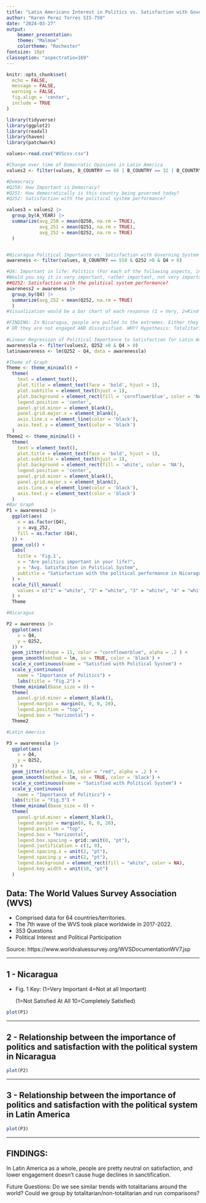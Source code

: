 ```yaml
---
title: "Latin Americans Interest in Politics vs. Satisfaction with Government"
author: "Karen Perez Torres SIS-750"
date: "2024-03-27"
output:
    beamer_presentation:
    theme: "Malmoe"
    colortheme: "Rochester"
fontsize: 10pt
classoption: "aspectratio=169"
---
```

```r
knitr::opts_chunk$set(
  echo = FALSE,
  message = FALSE,
  warning = FALSE,
  fig.align = 'center',
  include = TRUE
)
```

```r
library(tidyverse)
library(ggplot2)
library(readxl)
library(haven)
library(patchwork)
```


```r
values<-read.csv("WVScsv.csv")

#Change over time of Domocratic Opinions in Latin America
values2 <- filter(values, B_COUNTRY == 68 | B_COUNTRY == 32 | B_COUNTRY == 76 | B_COUNTRY == 152 | B_COUNTRY == 170 |B_COUNTRY == 218 | B_COUNTRY == 484 | B_COUNTRY == 558 | B_COUNTRY == 604 | B_COUNTRY == 320 | B_COUNTRY == 862 | B_COUNTRY == 858) #Latin America

#Democracy
#Q250: How Important is Democracy?
#Q251: How democratically is this country being governed today?
#Q252: Satisfaction with the political system performance?

values3 = values2 |>
  group_by(A_YEAR) |>
  summarize(avg_250 = mean(Q250, na.rm = TRUE),
            avg_251 = mean(Q251, na.rm = TRUE),
            avg_252 = mean(Q252, na.rm = TRUE)
  )


#Nicaragua Political Importance vs. Satisfaction with Governing System in 2020?
awareness <- filter(values, B_COUNTRY == 558 & Q252 >0 & Q4 > 0)

#Q4: Important in life: Politics (For each of the following aspects, indicate how important it is in your life. 
#Would you say it is very important, rather important, not very important or not important at all?)
##Q252: Satisfaction with the political system performance?
awareness2 = awareness |>
  group_by(Q4) |>
  summarize(avg_252 = mean(Q252, na.rm = TRUE)
  )
#Visualization would be a bar chart of each response (1 = Very, 2=Kind of) with its avg Q252 response

#FINDING: In Nicaragua, people are pulled to the extremes. Either they are very engaged AND Satisfied
# OR they are not engaged AND dissatisfied. WHY? Hypothesis: Totalitarianism
  
#Linear Regression of Political Importance to Satisfaction for Latin America
awarenessla <- filter(values2, Q252 >0 & Q4 > 0)
latinawareness <- lm(Q252 ~ Q4, data = awarenessla)

#Theme of Graph
Theme <- theme_minimal() +
  theme(
    text = element_text(),
    plot.title = element_text(face = 'bold', hjust = 1),
    plot.subtitle = element_text(hjust = 1),
    plot.background = element_rect(fill = 'cornflowerblue', color = 'NA'),
    legend.position = 'center',
    panel.grid.minor = element_blank(),
    panel.grid.major.x = element_blank(),
    axis.line.x = element_line(color = 'black'),
    axis.text.y = element_text(color = 'black')
  )
Theme2 <- theme_minimal() +
  theme(
    text = element_text(),
    plot.title = element_text(face = 'bold', hjust = 1),
    plot.subtitle = element_text(hjust = 1),
    plot.background = element_rect(fill = 'white', color = 'NA'),
    legend.position = 'center',
    panel.grid.minor = element_blank(),
    panel.grid.major.x = element_blank(),
    axis.line.x = element_line(color = 'black'),
    axis.text.y = element_text(color = 'black')
  )
#Bar Graph
P1 = awareness2 |>
  ggplot(aes(
    x = as.factor(Q4), 
    y = avg_252,
    fill = as.factor (Q4),
  )) +
  geom_col() +
  labs(
    title = 'Fig.1',
    x = "Are politics important in your life?",
    y = "Avg. Satisfaciton in Political System",
    subtitle = "Satisfaction with the political performance in Nicaragua",
  ) +
  scale_fill_manual(
    values = c("1" = "white", "2" = "white", "3" = "white", "4" = "white")
  ) +
  Theme

#Nicaragua 

P2 = awareness |>
  ggplot(aes(
    x = Q4,
    y = Q252,
  )) +
  geom_jitter(shape = 11, color = "cornflowerblue", alpha = .2 ) +
  geom_smooth(method = lm, se = TRUE, color = 'black') +
  scale_x_continuous(name = "Satisfied with Political System") +
  scale_y_continuous(
    name = "Importance of Politics") +
    labs(title = "Fig.2") +
  theme_minimal(base_size = 8) +
  theme(
    panel.grid.minor = element_blank(),
    legend.margin = margin(0, 0, 0, 20),
    legend.position = "top",
    legend.box = "horizontal") +
  Theme2

#Latin America

P3 = awarenessla |>
  ggplot(aes(
    x = Q4,
    y = Q252,
  )) + 
  geom_jitter(shape = 10, color = "red", alpha = .2 ) +
  geom_smooth(method = lm, se = TRUE, color = 'black') +
  scale_x_continuous(name = "Satisfied with Political System") +
  scale_y_continuous(
    name = "Importance of Politics") +
  labs(title = "Fig.3") +
  theme_minimal(base_size = 8) +
  theme(
    panel.grid.minor = element_blank(),
    legend.margin = margin(0, 0, 0, 20),
    legend.position = "top",
    legend.box = "horizontal",
    legend.box.spacing = grid::unit(0, "pt"),
    legend.justification = c(1, 0),
    legend.spacing.x = unit(2, "pt"),
    legend.spacing.y = unit(2, "pt"),
    legend.background = element_rect(fill = "white", color = NA),
    legend.key.width = unit(10, "pt")
  )
```

##  Data: The World Values Survey Association (WVS)
- Comprised data for 64 countries/territories. 
- The 7th wave of the WVS took place worldwide in 2017-2022.
- 353 Questions
- Political Interest and Political Participation

Source: https://www.worldvaluessurvey.org/WVSDocumentationWV7.jsp

---

## 1 - Nicaragua 
- Fig. 1 Key:
(1=Very Important 4=Not at all Important)

  (1=Not Satisfied At All 10=Completely Satisfied)

```r
plot(P1)
``` 
---

## 2 - Relationship between the importance of politics and satisfaction with the political system in Nicaragua

```r
plot(P2)
```

---

## 3 - Relationship between the importance of politics and satisfaction with the political system in Latin America

```r
plot(P3)
```

---

## FINDINGS:

In Latin America as a whole, people are pretty neutral on satisfaction, and lower engagement doesn't cause huge declines in sanctification.

Future Questions: Do we see similar trends with totalitarians around the world? 
Could we group by totalitarian/non-totalitarian and run comparisons?
